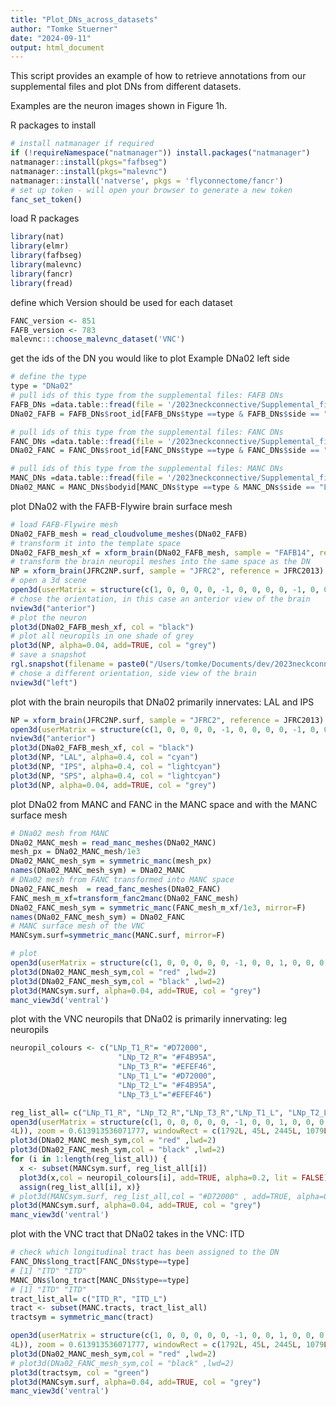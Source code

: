 ```yaml
---
title: "Plot_DNs_across_datasets"
author: "Tomke Stuerner"
date: "2024-09-11"
output: html_document
---
```

This script provides an example of how to retrieve annotations from our supplemental files and plot DNs from different datasets. 

Examples are the neuron images shown in Figure 1h.

R packages to install
```r
# install natmanager if required
if (!requireNamespace("natmanager")) install.packages("natmanager")
natmanager::install(pkgs="fafbseg")
natmanager::install(pkgs="malevnc")
natmanager::install('natverse', pkgs = 'flyconnectome/fancr')
# set up token - will open your browser to generate a new token
fanc_set_token()
```
load R packages
```r
library(nat)
library(elmr)
library(fafbseg)
library(malevnc)
library(fancr)
library(fread)
```
define which Version should be used for each dataset
```r
FANC_version <- 851
FAFB_version <- 783
malevnc:::choose_malevnc_dataset('VNC')
```
get the ids of the DN you would like to plot
Example DNa02 left side
```r
# define the type
type = "DNa02"
# pull ids of this type from the supplemental files: FAFB DNs
FAFB_DNs =data.table::fread(file = '/2023neckconnective/Supplemental_files/Supplemental_file5_FAFB_DNs.tsv')
DNa02_FAFB = FAFB_DNs$root_id[FAFB_DNs$type ==type & FAFB_DNs$side == "L"]

# pull ids of this type from the supplemental files: FANC DNs
FANC_DNs =data.table::fread(file = '/2023neckconnective/Supplemental_files/Supplemental_file6_FANC_DNs.tsv')
DNa02_FANC = FANC_DNs$root_id[FANC_DNs$type ==type & FANC_DNs$side == "L"]

# pull ids of this type from the supplemental files: MANC DNs
MANC_DNs =data.table::fread(file = '/2023neckconnective/Supplemental_files/Supplemental_file7_MANC_DNs.tsv')
DNa02_MANC = MANC_DNs$bodyid[MANC_DNs$type ==type & MANC_DNs$side == "L"]
```

plot DNa02 with the FAFB-Flywire brain surface mesh
```r
# load FAFB-Flywire mesh
DNa02_FAFB_mesh = read_cloudvolume_meshes(DNa02_FAFB)
# transform it into the template space
DNa02_FAFB_mesh_xf = xform_brain(DNa02_FAFB_mesh, sample = "FAFB14", reference = JFRC2013)
# transform the brain neuropil meshes into the same space as the DN
NP = xform_brain(JFRC2NP.surf, sample = "JFRC2", reference = JFRC2013)
# open a 3d scene
open3d(userMatrix = structure(c(1, 0, 0, 0, 0, -1, 0, 0, 0, 0, -1, 0, 0, 0, 0, 1), .Dim = c(4L,4L)), zoom = 0.556837737560272, windowRect = c(0L, 44L, 1686L, 1090L))
# chose the orientation, in this case an anterior view of the brain
nview3d("anterior")
# plot the neuron
plot3d(DNa02_FAFB_mesh_xf, col = "black")
# plot all neuropils in one shade of grey
plot3d(NP, alpha=0.04, add=TRUE, col = "grey")
# save a snapshot
rgl.snapshot(filename = paste0("/Users/tomke/Documents/dev/2023neckconnective/code/exampleplots/DNa02_L_brain.png"))
# chose a different orientation, side view of the brain
nview3d("left")
```

plot with the brain neuropils that DNa02 primarily innervates: LAL and IPS
```r
NP = xform_brain(JFRC2NP.surf, sample = "JFRC2", reference = JFRC2013)
open3d(userMatrix = structure(c(1, 0, 0, 0, 0, -1, 0, 0, 0, 0, -1, 0, 0, 0, 0, 1), .Dim = c(4L,4L)), zoom = 0.556837737560272, windowRect = c(0L, 44L, 1686L, 1090L))
nview3d("anterior")
plot3d(DNa02_FAFB_mesh_xf, col = "black")
plot3d(NP, "LAL", alpha=0.4, col = "cyan")
plot3d(NP, "IPS", alpha=0.4, col = "lightcyan")
plot3d(NP, "SPS", alpha=0.4, col = "lightcyan")
plot3d(NP, alpha=0.04, add=TRUE, col = "grey")
```


plot DNa02 from MANC and FANC 
in the MANC space and with the MANC surface mesh
```r
# DNa02 mesh from MANC
DNa02_MANC_mesh = read_manc_meshes(DNa02_MANC)
mesh_px = DNa02_MANC_mesh/1e3
DNa02_MANC_mesh_sym = symmetric_manc(mesh_px)
names(DNa02_MANC_mesh_sym) = DNa02_MANC
# DNa02 mesh from FANC transformed into MANC space
DNa02_FANC_mesh  = read_fanc_meshes(DNa02_FANC)
FANC_mesh_m_xf=transform_fanc2manc(DNa02_FANC_mesh)
DNa02_FANC_mesh_sym = symmetric_manc(FANC_mesh_m_xf/1e3, mirror=F)
names(DNa02_FANC_mesh_sym) = DNa02_FANC
# MANC surface mesh of the VNC
MANCsym.surf=symmetric_manc(MANC.surf, mirror=F)

# plot
open3d(userMatrix = structure(c(1, 0, 0, 0, 0, 0, -1, 0, 0, 1, 0, 0, 0, 0, 0, 1), .Dim = c(4L,4L)), zoom = 0.613913536071777, windowRect = c(1792L, 45L, 2445L, 1079L))
plot3d(DNa02_MANC_mesh_sym,col = "red" ,lwd=2)
plot3d(DNa02_FANC_mesh_sym,col = "black" ,lwd=2)
plot3d(MANCsym.surf, alpha=0.04, add=TRUE, col = "grey")
manc_view3d('ventral')
```

plot with the VNC neuropils that DNa02 is primarily innervating: leg neuropils
```r
neuropil_colours <- c("LNp_T1_R"= "#D72000",
                        "LNp_T2_R"= "#F4B95A",
                        "LNp_T3_R"= "#EFEF46",
                        "LNp_T1_L"= "#D72000",
                        "LNp_T2_L"= "#F4B95A",
                        "LNp_T3_L"="#EFEF46")

reg_list_all= c("LNp_T1_R", "LNp_T2_R","LNp_T3_R","LNp_T1_L", "LNp_T2_L","LNp_T3_L")
open3d(userMatrix = structure(c(1, 0, 0, 0, 0, 0, -1, 0, 0, 1, 0, 0, 0, 0, 0, 1), .Dim = c(4L, 
4L)), zoom = 0.613913536071777, windowRect = c(1792L, 45L, 2445L, 1079L))
plot3d(DNa02_MANC_mesh_sym,col = "red" ,lwd=2)
plot3d(DNa02_FANC_mesh_sym,col = "black" ,lwd=2)
for (i in 1:length(reg_list_all)) {
  x <- subset(MANCsym.surf, reg_list_all[i])
  plot3d(x,col = neuropil_colours[i], add=TRUE, alpha=0.2, lit = FALSE)
  assign(reg_list_all[i], x)}
# plot3d(MANCsym.surf, reg_list_all,col = "#D72000" , add=TRUE, alpha=0.2, lit = FALSE)
plot3d(MANCsym.surf, alpha=0.04, add=TRUE, col = "grey")
manc_view3d('ventral')
```

plot with the VNC tract that DNa02 takes in the VNC: ITD
```r
# check which longitudinal tract has been assigned to the DN
FANC_DNs$long_tract[FANC_DNs$type==type]
# [1] "ITD" "ITD"
MANC_DNs$long_tract[MANC_DNs$type==type]
# [1] "ITD" "ITD"
tract_list_all= c("ITD_R", "ITD_L")
tract <- subset(MANC.tracts, tract_list_all)
tractsym = symmetric_manc(tract)

open3d(userMatrix = structure(c(1, 0, 0, 0, 0, 0, -1, 0, 0, 1, 0, 0, 0, 0, 0, 1), .Dim = c(4L, 
4L)), zoom = 0.613913536071777, windowRect = c(1792L, 45L, 2445L, 1079L))
plot3d(DNa02_MANC_mesh_sym,col = "red" ,lwd=2)
# plot3d(DNa02_FANC_mesh_sym,col = "black" ,lwd=2)
plot3d(tractsym, col = "green")
plot3d(MANCsym.surf, alpha=0.04, add=TRUE, col = "grey")
manc_view3d('ventral')
```
